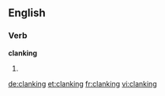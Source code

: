 ==English==

===Verb===
'''clanking'''

# {{present participle of|clank}}

[[de:clanking]]
[[et:clanking]]
[[fr:clanking]]
[[vi:clanking]]